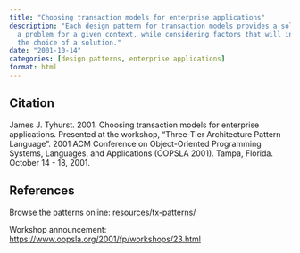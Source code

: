 ```yaml
---
title: "Choosing transaction models for enterprise applications"
description: "Each design pattern for transaction models provides a solution to 
  a problem for a given context, while considering factors that will influence
  the choice of a solution."
date: "2001-10-14"
categories: [design patterns, enterprise applications]
format: html
---
```


## Citation

James J. Tyhurst. 2001.
Choosing transaction models for enterprise applications.
Presented at the workshop, "Three-Tier Architecture Pattern Language".
2001 ACM Conference on Object-Oriented Programming Systems, Languages,
and Applications (OOPSLA 2001).
Tampa, Florida.
October 14 - 18, 2001.

## References

Browse the patterns online: [resources/tx-patterns/](../../resources/tx-patterns/)

Workshop announcement: [https://www.oopsla.org/2001/fp/workshops/23.html](https://www.oopsla.org/2001/fp/workshops/23.html)
